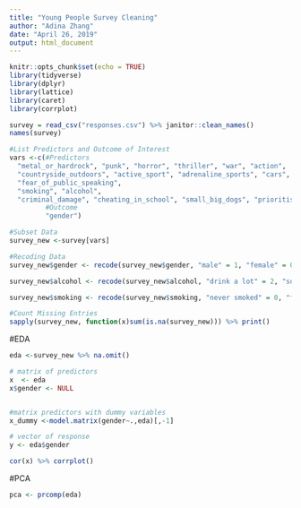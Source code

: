 ```yaml
---
title: "Young People Survey Cleaning"
author: "Adina Zhang"
date: "April 26, 2019"
output: html_document
---
```


```r
knitr::opts_chunk$set(echo = TRUE)
library(tidyverse)
library(dplyr)
library(lattice)
library(caret)
library(corrplot)
```

```r
survey = read_csv("responses.csv") %>% janitor::clean_names()
names(survey)

#List Predictors and Outcome of Interest
vars <-c(#Predictors
  "metal_or_hardrock", "punk", "horror", "thriller", "war", "action",
  "countryside_outdoors", "active_sport", "adrenaline_sports", "cars",
  "fear_of_public_speaking",
  "smoking", "alcohol",
  "criminal_damage", "cheating_in_school", "small_big_dogs", "prioritising_workload","assertiveness", "parents_advice",
         #Outcome
         "gender")

#Subset Data
survey_new <-survey[vars] 

#Recoding Data
survey_new$gender <- recode(survey_new$gender, "male" = 1, "female" = 0)

survey_new$alcohol <- recode(survey_new$alcohol, "drink a lot" = 2, "social drinker" = 1, "never" = 0)

survey_new$smoking <- recode(survey_new$smoking, "never smoked" = 0, "former smoker" = 2, "tried smoking" = 3, "current smoker" = 4)

#Count Missing Entries
sapply(survey_new, function(x)sum(is.na(survey_new))) %>% print()
```

#EDA
```r
eda <-survey_new %>% na.omit() 

# matrix of predictors 
x  <- eda
x$gender <- NULL


#matrix predictors with dummy variables
x_dummy <-model.matrix(gender~.,eda)[,-1]

# vector of response
y <- eda$gender 

cor(x) %>% corrplot()

```

#PCA
```r
pca <- prcomp(eda)
```